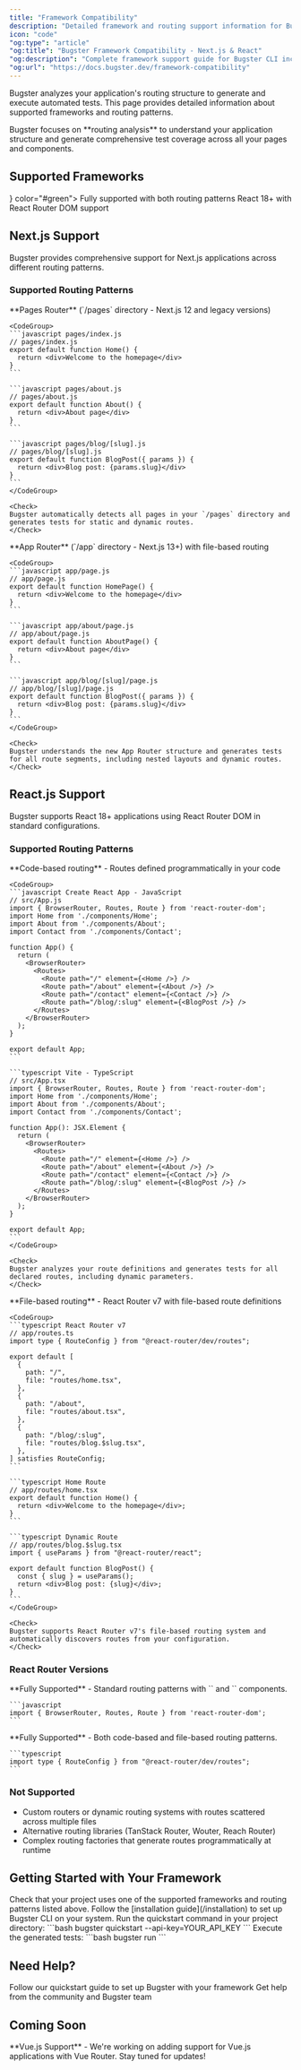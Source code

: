 ```yaml
---
title: "Framework Compatibility"
description: "Detailed framework and routing support information for Bugster CLI"
icon: "code"
"og:type": "article"
"og:title": "Bugster Framework Compatibility - Next.js & React"
"og:description": "Complete framework support guide for Bugster CLI including Next.js App Router, Pages Router, React Router DOM v6/v7, and routing patterns."
"og:url": "https://docs.bugster.dev/framework-compatibility"
---
```


Bugster analyzes your application's routing structure to generate and execute automated tests. This page provides detailed information about supported frameworks and routing patterns.

<Info>
Bugster focuses on **routing analysis** to understand your application structure and generate comprehensive test coverage across all your pages and components.
</Info>

## Supported Frameworks

<CardGroup cols={2}>
  <Card title="Next.js" icon={<svg viewBox="0 0 256 256" version="1.1" xmlns="http://www.w3.org/2000/svg" xmlns:xlink="http://www.w3.org/1999/xlink" preserveAspectRatio="xMidYMid" fill="#000000"><g id="SVGRepo_bgCarrier" stroke-width="0"></g><g id="SVGRepo_tracerCarrier" stroke-linecap="round" stroke-linejoin="round"></g><g id="SVGRepo_iconCarrier"> <g> <path d="M119.616813,0.0688905149 C119.066276,0.118932037 117.314565,0.294077364 115.738025,0.419181169 C79.3775171,3.69690087 45.3192571,23.3131775 23.7481916,53.4631946 C11.7364614,70.2271045 4.05395894,89.2428829 1.15112414,109.384595 C0.12512219,116.415429 0,118.492153 0,128.025062 C0,137.557972 0.12512219,139.634696 1.15112414,146.665529 C8.10791789,194.730411 42.3163245,235.11392 88.7116325,250.076335 C97.0197458,252.753556 105.778299,254.580072 115.738025,255.680985 C119.616813,256.106338 136.383187,256.106338 140.261975,255.680985 C157.453763,253.779407 172.017986,249.525878 186.382014,242.194795 C188.584164,241.068861 189.00958,240.768612 188.709286,240.518404 C188.509091,240.36828 179.124927,227.782837 167.86393,212.570214 L147.393939,184.922273 L121.743891,146.965779 C107.630108,126.098464 96.0187683,109.034305 95.9186706,109.034305 C95.8185728,109.009284 95.7184751,125.873277 95.6684262,146.465363 C95.5933529,182.52028 95.5683284,183.971484 95.1178886,184.82219 C94.4672532,186.048207 93.9667644,186.548623 92.915738,187.099079 C92.114956,187.499411 91.4142717,187.574474 87.6355816,187.574474 L83.3063539,187.574474 L82.1552297,186.848872 C81.4044966,186.373477 80.8539589,185.747958 80.4785924,185.022356 L79.9530792,183.896422 L80.0031281,133.729796 L80.0782014,83.5381493 L80.8539589,82.5623397 C81.25435,82.0369037 82.1051808,81.3613431 82.7057674,81.0360732 C83.7317693,80.535658 84.1321603,80.4856165 88.4613881,80.4856165 C93.5663734,80.4856165 94.4172043,80.6857826 95.7434995,82.1369867 C96.1188661,82.5373189 110.007429,103.454675 126.623656,128.650581 C143.239883,153.846488 165.962072,188.250034 177.122972,205.139048 L197.392766,235.839522 L198.418768,235.163961 C207.502639,229.259062 217.112023,220.852086 224.719453,212.09482 C240.910264,193.504394 251.345455,170.835585 254.848876,146.665529 C255.874878,139.634696 256,137.557972 256,128.025062 C256,118.492153 255.874878,116.415429 254.848876,109.384595 C247.892082,61.3197135 213.683675,20.9362052 167.288368,5.97379012 C159.105376,3.32158945 150.396872,1.49507389 140.637341,0.394160408 C138.234995,0.143952798 121.693842,-0.131275573 119.616813,0.0688905149 L119.616813,0.0688905149 Z M172.017986,77.4831252 C173.219159,78.0836234 174.195112,79.2345784 174.545455,80.435575 C174.74565,81.0861148 174.795699,94.9976579 174.74565,126.348671 L174.670577,171.336 L166.73783,159.17591 L158.780059,147.01582 L158.780059,114.313685 C158.780059,93.1711423 158.880156,81.2862808 159.030303,80.7108033 C159.430694,79.3096407 160.306549,78.2087272 161.507722,77.5581875 C162.533724,77.0327515 162.909091,76.98271 166.837928,76.98271 C170.541544,76.98271 171.19218,77.0327515 172.017986,77.4831252 Z" fill="#000000"> </path> </g> </g></svg>} color="#green">
    Fully supported with both routing patterns
  </Card>
  <Card title="React.js" icon="react">
    React 18+ with React Router DOM support
  </Card>
</CardGroup>

## Next.js Support

Bugster provides comprehensive support for Next.js applications across different routing patterns.

### Supported Routing Patterns

<Tabs>
  <Tab title="Pages Router">
    **Pages Router** (`/pages` directory - Next.js 12 and legacy versions)
    
    <CodeGroup>
    ```javascript pages/index.js
    // pages/index.js
    export default function Home() {
      return <div>Welcome to the homepage</div>
    }
    ```
    
    ```javascript pages/about.js
    // pages/about.js
    export default function About() {
      return <div>About page</div>
    }
    ```
    
    ```javascript pages/blog/[slug].js
    // pages/blog/[slug].js
    export default function BlogPost({ params }) {
      return <div>Blog post: {params.slug}</div>
    }
    ```
    </CodeGroup>
    
    <Check>
    Bugster automatically detects all pages in your `/pages` directory and generates tests for static and dynamic routes.
    </Check>
  </Tab>
  
  <Tab title="App Router">
    **App Router** (`/app` directory - Next.js 13+) with file-based routing
    
    <CodeGroup>
    ```javascript app/page.js
    // app/page.js
    export default function HomePage() {
      return <div>Welcome to the homepage</div>
    }
    ```
    
    ```javascript app/about/page.js
    // app/about/page.js
    export default function AboutPage() {
      return <div>About page</div>
    }
    ```
    
    ```javascript app/blog/[slug]/page.js
    // app/blog/[slug]/page.js
    export default function BlogPost({ params }) {
      return <div>Blog post: {params.slug}</div>
    }
    ```
    </CodeGroup>
    
    <Check>
    Bugster understands the new App Router structure and generates tests for all route segments, including nested layouts and dynamic routes.
    </Check>
  </Tab>
</Tabs>


## React.js Support

Bugster supports React 18+ applications using React Router DOM in standard configurations.

### Supported Routing Patterns

<Tabs>
  <Tab title="Code-based Routing">
    **Code-based routing** - Routes defined programmatically in your code
    
    <CodeGroup>
    ```javascript Create React App - JavaScript
    // src/App.js
    import { BrowserRouter, Routes, Route } from 'react-router-dom';
    import Home from './components/Home';
    import About from './components/About';
    import Contact from './components/Contact';

    function App() {
      return (
        <BrowserRouter>
          <Routes>
            <Route path="/" element={<Home />} />
            <Route path="/about" element={<About />} />
            <Route path="/contact" element={<Contact />} />
            <Route path="/blog/:slug" element={<BlogPost />} />
          </Routes>
        </BrowserRouter>
      );
    }

    export default App;
    ```
    
    ```typescript Vite - TypeScript
    // src/App.tsx
    import { BrowserRouter, Routes, Route } from 'react-router-dom';
    import Home from './components/Home';
    import About from './components/About';
    import Contact from './components/Contact';

    function App(): JSX.Element {
      return (
        <BrowserRouter>
          <Routes>
            <Route path="/" element={<Home />} />
            <Route path="/about" element={<About />} />
            <Route path="/contact" element={<Contact />} />
            <Route path="/blog/:slug" element={<BlogPost />} />
          </Routes>
        </BrowserRouter>
      );
    }

    export default App;
    ```
    </CodeGroup>
    
    <Check>
    Bugster analyzes your route definitions and generates tests for all declared routes, including dynamic parameters.
    </Check>
  </Tab>
  
  <Tab title="File-based Routing">
    **File-based routing** - React Router v7 with file-based route definitions
    
    <CodeGroup>
    ```typescript React Router v7
    // app/routes.ts
    import type { RouteConfig } from "@react-router/dev/routes";

    export default [
      {
        path: "/",
        file: "routes/home.tsx",
      },
      {
        path: "/about",
        file: "routes/about.tsx",
      },
      {
        path: "/blog/:slug",
        file: "routes/blog.$slug.tsx",
      },
    ] satisfies RouteConfig;
    ```
    
    ```typescript Home Route
    // app/routes/home.tsx
    export default function Home() {
      return <div>Welcome to the homepage</div>;
    }
    ```
    
    ```typescript Dynamic Route
    // app/routes/blog.$slug.tsx
    import { useParams } from "@react-router/react";

    export default function BlogPost() {
      const { slug } = useParams();
      return <div>Blog post: {slug}</div>;
    }
    ```
    </CodeGroup>
    
    <Check>
    Bugster supports React Router v7's file-based routing system and automatically discovers routes from your configuration.
    </Check>
  </Tab>
</Tabs>

### React Router Versions

<AccordionGroup>
  <Accordion title="React Router DOM v6" icon="check">
    **Fully Supported** - Standard routing patterns with `<Routes>` and `<Route>` components.
    
    ```javascript
    import { BrowserRouter, Routes, Route } from 'react-router-dom';
    ```
  </Accordion>
  
  <Accordion title="React Router DOM v7" icon="check">
    **Fully Supported** - Both code-based and file-based routing patterns.
    
    ```typescript
    import type { RouteConfig } from "@react-router/dev/routes";
    ```
  </Accordion>
</AccordionGroup>

### Not Supported

- Custom routers or dynamic routing systems with routes scattered across multiple files
- Alternative routing libraries (TanStack Router, Wouter, Reach Router)
- Complex routing factories that generate routes programmatically at runtime


## Getting Started with Your Framework

<Steps>
  <Step title="Verify Framework Compatibility">
    Check that your project uses one of the supported frameworks and routing patterns listed above.
  </Step>
  
  <Step title="Install Bugster CLI">
    Follow the [installation guide](/installation) to set up Bugster CLI on your system.
  </Step>
  
  <Step title="Initialize Your Project">
    Run the quickstart command in your project directory:
    ```bash
    bugster quickstart --api-key=YOUR_API_KEY
    ```
  </Step>
  
  <Step title="Run Your Tests">
    Execute the generated tests:
    ```bash
    bugster run
    ```
  </Step>
</Steps>

## Need Help?

<CardGroup cols={2}>
  <Card title="Get Started" icon="rocket" href="/quickstart">
    Follow our quickstart guide to set up Bugster with your framework
  </Card>
  <Card title="Join Community" icon="discord" href="https://discord.gg/fQtsfDmwNA">
    Get help from the community and Bugster team
  </Card>
</CardGroup>

## Coming Soon

<Info>
**Vue.js Support** - We're working on adding support for Vue.js applications with Vue Router. Stay tuned for updates!
</Info>
